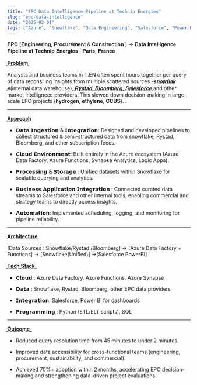 ```yaml
---
title: "EPC Data Intelligence Pipeline at Technip Energies"
slug: "epc-data-intelligence"
date: "2025-03-01"
tags: ["Azure", "Snowflake", "Data Engineering", "Salesforce", "Power BI"]
---
```




𝐄𝐏𝐂 (𝐄𝐧𝐠𝐢𝐧𝐞𝐞𝐫𝐢𝐧𝐠, 𝐏𝐫𝐨𝐜𝐮𝐫𝐞𝐦𝐞𝐧𝐭 & 𝐂𝐨𝐧𝐬𝐭𝐫𝐮𝐜𝐭𝐢𝐨𝐧 ) -> 𝐃𝐚𝐭𝐚 𝐈𝐧𝐭𝐞𝐥𝐥𝐢𝐠𝐞𝐧𝐜𝐞 𝐏𝐢𝐩𝐞𝐥𝐢𝐧𝐞 𝐚𝐭 𝐓𝐞𝐜𝐡𝐧𝐢𝐩 𝐄𝐧𝐞𝐫𝐠𝐢𝐞𝐬 | 𝐏𝐚𝐫𝐢𝐬, 𝐅𝐫𝐚𝐧𝐜𝐞

​̲𝐏​̲𝐫​̲𝐨​̲𝐛​̲𝐥​̲𝐞​̲𝐦​̲ 

Analysts and business teams in T.EN often spent hours together per query of data reconsiling insights from multiple scattered sources - ​̲𝒔​̲𝒏​̲𝒐​̲𝒘​̲𝒇​̲𝒍​̲𝒂​̲𝒌​̲𝒆(internal data warehouse), ​̲𝑹​̲𝒚​̲𝒔​̲𝒕​̲𝒂​̲𝒅​̲,​̲ ​̲𝑩​̲𝒍​̲𝒐​̲𝒐​̲𝒎​̲𝒃​̲𝒆​̲𝒓​̲𝒈​̲,​̲ 
​̲𝑺​̲𝒂​̲𝒍​̲𝒆​̲𝒔​̲𝒇​̲𝒐​̲𝒓​̲𝒄​̲𝒆​̲  and other market intellignece providers.
This slowed down decision-making in large-scale EPC projects (𝐡𝐲𝐝𝐫𝐨𝐠𝐞𝐧, 𝐞𝐭𝐡𝐲𝐥𝐞𝐧𝐞, 𝐂𝐂𝐔𝐒).  .  

---

​​̲𝐀​̲𝐩​̲𝐩​̲𝐫​̲𝐨​̲𝐚​̲𝐜​̲𝐡

- 𝗗𝗮𝘁𝗮 𝗜𝗻𝗴𝗲𝘀𝘁𝗶𝗼𝗻 & 𝗜𝗻𝘁𝗲𝗴𝗿𝗮𝘁𝗶𝗼𝗻: Designed and developed pipelines to collect structured & semi-structured data from snowflake, Rystad, Bloomberg, and other subscription feeds.  

- 𝗖𝗹𝗼𝘂𝗱 𝗘𝗻𝘃𝗶𝗿𝗼𝗻𝗺𝗲𝗻𝘁: Built entirely in the Azure ecosystem (Azure Data Factory, Azure Functions, Synapse Analytics, Logic Apps).  

- 𝗣𝗿𝗼𝗰𝗲𝘀𝘀𝗶𝗻𝗴 & 𝗦𝘁𝗼𝗿𝗮𝗴𝗲 : Unified datasets within Snowflake for scalable querying and analytics. 

- 𝗕𝘂𝘀𝗶𝗻𝗲𝘀𝘀 𝗔𝗽𝗽𝗹𝗶𝗰𝗮𝘁𝗶𝗼𝗻 𝗜𝗻𝘁𝗲𝗴𝗿𝗮𝘁𝗶𝗼𝗻 : Connected curated data streams to Salesforce and other internal tools, enabling commercial and strategy teams to directly access insights. 


- 𝗔𝘂𝘁𝗼𝗺𝗮𝘁𝗶𝗼𝗻: Implemented scheduling, logging, and monitoring for pipeline reliability.  

---
​̲𝐀​̲𝐫​̲𝐜​̲𝐡​̲𝐢​̲𝐭​̲𝐞​̲𝐜​̲𝐭​̲𝐮​̲𝐫​̲𝐞​̲ 

[Data Sources : Snowflake/Rystad /Bloomberg] -> [Azure Data Factory + Functions] -> [Snowflake(Unified)] ->[Salesforce  PowerBI]


​̲𝐓​̲𝐞​̲𝐜​̲𝐡​̲ ​̲𝐒​̲𝐭​̲𝐚​̲𝐜​̲𝐤​̲ ​̲

- 𝗖𝗹𝗼𝘂𝗱 : Azure Data Factory, Azure Functions, Azure Synapse  

- 𝗗𝗮𝘁𝗮 : Snowflake, Rystad, Bloomberg, other EPC data providers  

- 𝗜𝗻𝘁𝗲𝗴𝗿𝗮𝘁𝗶𝗼𝗻: Salesforce, Power BI for dashboards  

- 𝗣𝗿𝗼𝗴𝗿𝗮𝗺𝗺𝗶𝗻𝗴 : Python (ETL/ELT scripts), SQL  

---

​̲𝐎​̲𝐮​̲𝐭​̲𝐜​̲𝐨​̲𝐦​̲𝐞​̲ ​̲

- Reduced query resolution time from 45 minutes to under 2 minutes. 

- Improved data accessibility for cross-functional teams (engineering, procurement, sustainability, and commercial).  

- Achieved 70%+ adoption within 2 months, accelerating EPC decision-making and strengthening data-driven project evaluations.  


